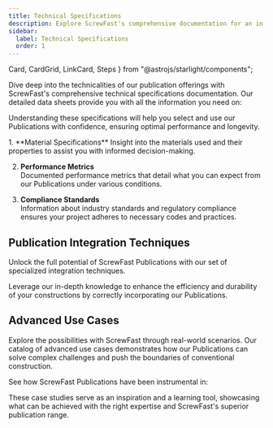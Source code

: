 ```yaml
---
title: Technical Specifications
description: Explore ScrewFast's comprehensive documentation for an in-depth look at our premium tools and construction interests. 
sidebar:
  label: Technical Specifications
  order: 1
---
```

  Card,
  CardGrid,
  LinkCard,
  Steps
} from "@astrojs/starlight/components";

Dive deep into the technicalities of our publication offerings with ScrewFast's comprehensive technical specifications documentation. Our detailed data sheets provide you with all the information you need on:

<CardGrid>
  <Card title="Material properties and grades" icon="star"></Card>
  <Card title="Mechanical strengths and tolerances" icon="star"></Card>
  <Card title="Environmental resilience and sustainability ratings" icon="star"></Card>
  <Card title="Compatibility and interoperability" icon="star"></Card>
</CardGrid>

Understanding these specifications will help you select and use our Publications with confidence, ensuring optimal performance and longevity.

<Steps>
1. **Material Specifications**  
Insight into the materials used and their properties to assist you with informed decision-making.

2. **Performance Metrics**  
Documented performance metrics that detail what you can expect from our Publications under various conditions.

3. **Compliance Standards**  
Information about industry standards and regulatory compliance ensures your project adheres to necessary codes and practices.
</Steps>

## Publication Integration Techniques

Unlock the full potential of ScrewFast Publications with our set of specialized integration techniques. 

Leverage our in-depth knowledge to enhance the efficiency and durability of your constructions by correctly incorporating our Publications.

## Advanced Use Cases

Explore the possibilities with ScrewFast through real-world scenarios. Our catalog of advanced use cases demonstrates how our Publications can solve complex challenges and push the boundaries of conventional construction.

See how ScrewFast Publications have been instrumental in:

<CardGrid>
  <LinkCard title="Major infrastructure projects" href="/guides/getting-started" />
  <LinkCard title="Innovative architectural accomplishments" href="/guides/getting-started" />
  <LinkCard title="High-stress industrial applications" href="/guides/getting-started" />
</CardGrid>

These case studies serve as an inspiration and a learning tool, showcasing what can be achieved with the right expertise and ScrewFast's superior publication range.